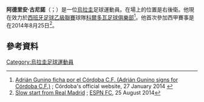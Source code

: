'''阿德里安·古尼諾'''（{{lang-es|Adrián Gunino}}；{{bd|1989年|3月3日}}）是一位[[烏拉圭|烏拉圭]]足球運動員。在場上的位置是右後衛。他現在效力於[[西班牙足球乙級聯賽|西班牙足球乙級聯賽]]球隊[[科爾多瓦足球俱樂部|科爾多瓦足球俱樂部]]<ref>[http://www.cordobacf.com/home/-/asset_publisher/27OPAwNgWAr7/content/adrian-gunino-ficha-por-el-cordoba-c-f- Adrián Gunino ficha por el Córdoba C.F. (Adrián Gunino signs for Córdoba C.F.)] {{webarchive|url=https://web.archive.org/web/20140808042150/http://www.cordobacf.com/home/-/asset_publisher/27OPAwNgWAr7/content/adrian-gunino-ficha-por-el-cordoba-c-f- |date=2014-08-08 }}; Córdoba's official website, 27 January 2014 {{es icon}}</ref>。他首次參加西甲賽事是在2014年8月25日<ref>[http://www.espnfc.com/spanish-primera-divisi%C3%B3n/match/402621/real-madrid-cordoba/report Slow start from Real Madrid] {{Wayback|url=http://www.espnfc.com/spanish-primera-divisi%C3%B3n/match/402621/real-madrid-cordoba/report |date=20180914023043 }}; [[ESPN_FC|ESPN FC]], 25 August 2014</ref>。
==參考資料==
{{Reflist}}

{{DEFAULTSORT: Gunino, Adrian}}
[[Category:烏拉圭足球運動員|Category:烏拉圭足球運動員]]